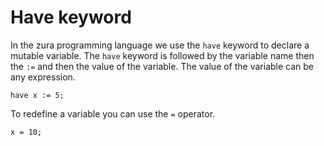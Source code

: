 # Have keyword
In the zura programming language we use the `have` keyword to declare a mutable variable. The `have` keyword is followed by the variable name then the `:=` and then the value of the variable. The value of the variable can be any expression.

```zura
have x := 5;
```


To redefine a variable you can use the `=` operator.

```zura
x = 10;
```
